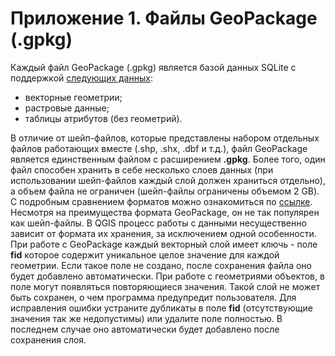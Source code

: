 # Приложение 1. Файлы GeoPackage (.gpkg) {#sec-gpkg}

Каждый файл GeoPackage (.gpkg) является базой данных SQLite с поддержкой [следующих данных](https://www.geopackage.org/):

* векторные геометрии;
* растровые данные;
* таблицы атрибутов (без геометрий).

В отличие от шейп-файлов, которые представлены набором отдельных файлов работающих вместе (.shp, .shx, .dbf и т.д.), файл GeoPackage является единственным файлом с расширением **.gpkg**. Более того, один файл способен хранить в себе несколько слоев данных (при использовании шейп-файлов каждый слой должен храниться отдельно), а объем файла не ограничен (шейп-файлы ограничены объемом 2 GB). С подробным сравнением форматов можно ознакомиться по [ссылке](https://mapscaping.com/shapefiles-vs-geopackage/).  
Несмотря на преимущества формата GeoPackage, он не так популярен как шейп-файлы. В QGIS процесс работы с данными несущественно зависит от формата их хранения, за исключением одной особенности. При работе с GeoPackage каждый векторный слой имеет ключь - поле **fid** которое содержит уникальное целое значение для каждой геометрии. Если такое поле не создано, после сохранения файла оно будет добавлено автоматически. При работе с геометриями объектов, в поле могут появляться повторяющиеся значения. Такой слой не может быть сохранен, о чем программа предупредит пользователя. Для исправления ошибки устраните дубликаты в поле **fid** (отсутствующие значения так же недопустимы) или удалите поле полностью. В последнем случае оно автоматически будет добавлено после сохранения слоя.






